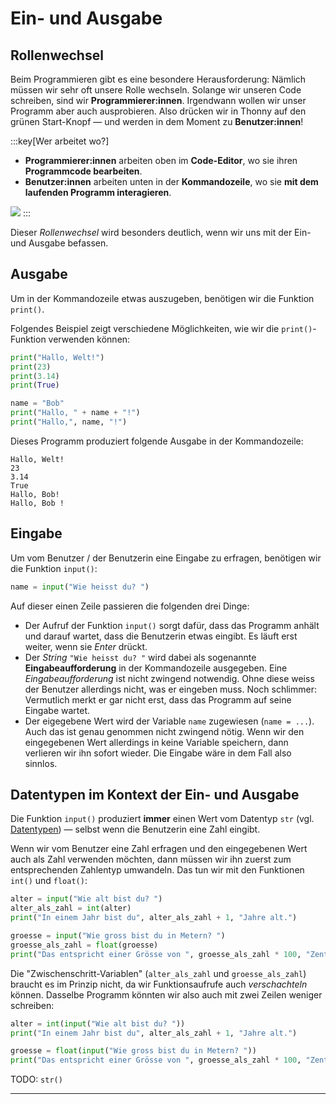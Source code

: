 # Ein- und Ausgabe
## Rollenwechsel
Beim Programmieren gibt es eine besondere Herausforderung: Nämlich müssen wir sehr oft unsere Rolle wechseln. Solange wir unseren Code schreiben, sind wir **Programmierer:innen**. Irgendwann wollen wir unser Programm aber auch ausprobieren. Also drücken wir in Thonny auf den grünen Start-Knopf — und werden in dem Moment zu **Benutzer:innen**!

:::key[Wer arbeitet wo?]
- **Programmierer:innen** arbeiten oben im **Code-Editor**, wo sie ihren **Programmcode bearbeiten**.
- **Benutzer:innen** arbeiten unten in der **Kommandozeile**, wo sie **mit dem laufenden Programm interagieren**.

![](img/rollenwechsel.png)
:::

Dieser _Rollenwechsel_ wird besonders deutlich, wenn wir uns mit der Ein- und Ausgabe befassen.

## Ausgabe
Um in der Kommandozeile etwas auszugeben, benötigen wir die Funktion `print()`.

Folgendes Beispiel zeigt verschiedene Möglichkeiten, wie wir die `print()`-Funktion verwenden können:

```python showLineNumbers
print("Hallo, Welt!")
print(23)
print(3.14)
print(True)

name = "Bob"
print("Hallo, " + name + "!")
print("Hallo,", name, "!")
```

Dieses Programm produziert folgende Ausgabe in der Kommandozeile:

```
Hallo, Welt!
23
3.14
True
Hallo, Bob!
Hallo, Bob !
```

## Eingabe
Um vom Benutzer / der Benutzerin eine Eingabe zu erfragen, benötigen wir die Funktion `input()`:

```python showLineNumbers
name = input("Wie heisst du? ")
```

Auf dieser einen Zeile passieren die folgenden drei Dinge:
- Der Aufruf der Funktion `input()` sorgt dafür, dass das Programm anhält und darauf wartet, dass die Benutzerin etwas eingibt. Es läuft erst weiter, wenn sie _Enter_ drückt.
- Der _String_ `"Wie heisst du? "` wird dabei als sogenannte **Eingabeaufforderung** in der Kommandozeile ausgegeben. Eine _Eingabeaufforderung_ ist nicht zwingend notwendig. Ohne diese weiss der Benutzer allerdings nicht, was er eingeben muss. Noch schlimmer: Vermutlich merkt er gar nicht erst, dass das Programm auf seine Eingabe wartet.
- Der eigegebene Wert wird der Variable `name` zugewiesen (`name = ...`). Auch das ist genau genommen nicht zwingend nötig. Wenn wir den eingegebenen Wert allerdings in keine Variable speichern, dann verlieren wir ihn sofort wieder. Die Eingabe wäre in dem Fall also sinnlos.

## Datentypen im Kontext der Ein- und Ausgabe
Die Funktion `input()` produziert **immer** einen Wert vom Datentyp `str` (vgl. [Datentypen](Variablen-und-Datentypen#datentypen)) — selbst wenn die Benutzerin eine Zahl eingibt.

Wenn wir vom Benutzer eine Zahl erfragen und den eingegebenen Wert auch als Zahl verwenden möchten, dann müssen wir ihn zuerst zum entsprechenden Zahlentyp umwandeln. Das tun wir mit den Funktionen `int()` und `float()`:

```python showLineNumbers
alter = input("Wie alt bist du? ")
alter_als_zahl = int(alter)
print("In einem Jahr bist du", alter_als_zahl + 1, "Jahre alt.")

groesse = input("Wie gross bist du in Metern? ")
groesse_als_zahl = float(groesse)
print("Das entspricht einer Grösse von ", groesse_als_zahl * 100, "Zentimeter.")
```

Die "Zwischenschritt-Variablen" (`alter_als_zahl` und `groesse_als_zahl`) braucht es im Prinzip nicht, da wir Funktionsaufrufe auch _verschachteln_ können. Dasselbe Programm könnten wir also auch mit zwei Zeilen weniger schreiben:
```python showLineNumbers
alter = int(input("Wie alt bist du? "))
print("In einem Jahr bist du", alter_als_zahl + 1, "Jahre alt.")

groesse = float(input("Wie gross bist du in Metern? "))
print("Das entspricht einer Grösse von ", groesse_als_zahl * 100, "Zentimeter.")
```

TODO: `str()`

---
